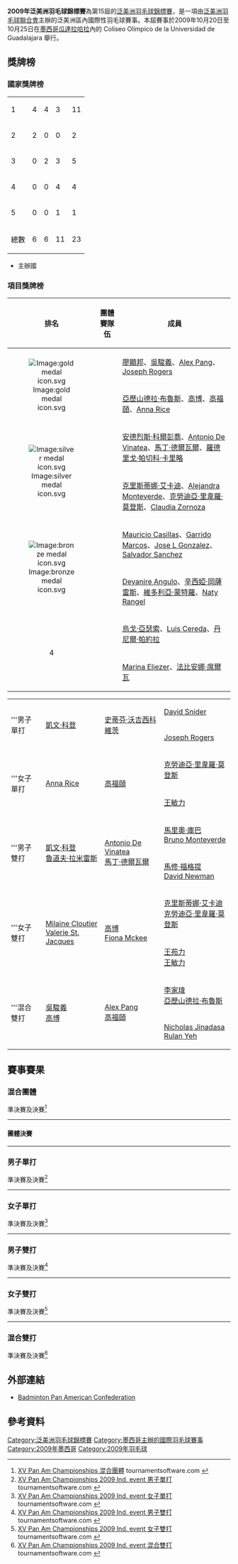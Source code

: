 {{noteTA|G1=Badminton}}
{{infobox badminton event
|name           = 2009年泛美洲羽毛球錦標賽
|image          = 
|size           = 
|caption        =
|dates          = 2009年10月20日－10月21日（團體賽）<br/>2009年10月22日－10月25日（個人賽）
|number_edition = 第15屆
|level          = 3B
|prize_money    = 
|location       = {{MEX}}[[瓜達拉哈拉_(墨西哥)|瓜達拉哈拉]]
|venue          = Coliseo Olímpico de la Universidad de Guadalajara
|previous       = 2008年泛美洲羽毛球錦標賽 
|next           = 2010年泛美洲羽毛球錦標賽
}}
'''2009年泛美洲羽毛球錦標賽'''為第15屆的[[泛美洲羽毛球錦標賽|泛美洲羽毛球錦標賽]]，是一項由[[泛美洲羽毛球聯合會|泛美洲羽毛球聯合會]]主辦的泛美洲區內國際性羽毛球賽事。本屆賽事於2009年10月20日至10月25日在[[墨西哥|墨西哥]][[瓜達拉哈拉_(墨西哥)|瓜達拉哈拉]]內的 Coliseo Olímpico de la Universidad de Guadalajara 舉行。

==獎牌榜==
===國家獎牌榜===

{| {{RankedMedalTable}}
|-
|1||style="text-align:left"| {{bat|CAN}} ||4||4||3||11
|-
|2||style="text-align:left"| {{bat|GUA}} ||2||0||0||2
|-
|3||style="text-align:left"| {{bat|PER}} ||0||2||3||5
|-
|4||style="text-align:left"| {{bat|USA}} ||0||0||4||4
|- bgcolor=ccccff
|5||style="text-align:left"| {{bat|MEX}} ||0||0||1||1
|- class="sortbottom"
!colspan=2|總數|| 6 || 6 || 11 || 23
|}
*{{colorbox|#ccccff| }} 主辦國

===項目獎牌榜===
{| class=wikitable style="text-align:left; font-size:90%" width="800px"
!width=50 |排名
!width=100|團體賽隊伍
!width=650|成員
|-
|rowspan="2" style="text-align:center"|[[Image:gold_medal_icon.svg|Image:gold medal icon.svg]]
|rowspan="2"|{{bat|CAN}}
|[[廖顯邦|廖顯邦]]、[[吳駿義|吳駿義]]、[[Alex_Pang|Alex Pang]]、[[Joseph_Rogers|Joseph Rogers]]
|-
|[[亞歷山德拉·布魯斯|亞歷山德拉·布魯斯]]、[[高博_(羽毛球运动员)|高博]]、[[高福頤|高福頤]]、[[Anna_Rice|Anna Rice]]
|-
|rowspan="2" style="text-align:center"|[[Image:silver_medal_icon.svg|Image:silver medal icon.svg]]
|rowspan="2"|{{bat|PER}}
|[[安德烈斯·科爾彭喬|安德烈斯·科爾彭喬]]、[[Antonio_De_Vinatea|Antonio De Vinatea]]、[[馬丁·德爾瓦爾|馬丁·德爾瓦爾]]、[[羅德里戈·帕切科·卡里略|羅德里戈·帕切科·卡里略]]
|-
|[[克里斯蒂娜·艾卡迪|克里斯蒂娜·艾卡迪]]、[[Alejandra_Monteverde|Alejandra Monteverde]]、[[克勞迪亞·里韋羅·莫登斯|克勞迪亞·里韋羅·莫登斯]]、[[Claudia_Zornoza|Claudia Zornoza]]
|-
|rowspan="2" style="text-align:center"|[[Image:bronze_medal_icon.svg|Image:bronze medal icon.svg]]
|rowspan="2"|{{bat|MEX}}
|[[Mauricio_Casillas|Mauricio Casillas]]、[[Garrido_Marcos|Garrido Marcos]]、[[Jose_L_Gonzalez|Jose L Gonzalez]]、[[Salvador_Sanchez|Salvador Sanchez]]
|-
|[[Deyanire_Angulo|Deyanire Angulo]]、[[辛西婭·岡薩雷斯|辛西婭·岡薩雷斯]]、[[維多利亞·蒙特羅|維多利亞·蒙特羅]]、[[Naty_Rangel|Naty Rangel]]
|-
|rowspan="2" style="text-align:center"|4
|rowspan="2"|{{bat|BRA}}
|[[烏戈·亞瑟索|烏戈·亞瑟索]]、[[Luis_Cereda|Luis Cereda]]、[[丹尼爾·帕約拉|丹尼爾·帕約拉]]
|-
|[[Marina_Eliezer|Marina Eliezer]]、[[法比安娜·席爾瓦|法比安娜·席爾瓦]]
|}
{| {{MedalistTable|labelwidth=80px|type=項目|style=font-size:small;}}
|-
|rowspan=2|'''男子單打
|rowspan=2|{{flagicon|GUA}} [[凱文·科登|凱文·科登]]
|rowspan=2|{{flagicon|CAN}} [[史蒂芬·沃吉西科維茨|史蒂芬·沃吉西科維茨]]
|{{flagicon|CAN}} [[David_Snider|David Snider]]
|-
|{{flagicon|CAN}} [[Joseph_Rogers|Joseph Rogers]]
|-
|rowspan=2|'''女子單打
|rowspan=2|{{flagicon|CAN}} [[Anna_Rice|Anna Rice]]
|rowspan=2|{{flagicon|CAN}} [[高福頤|高福頤]]
|{{flagicon|PER}} [[克勞迪亞·里韋羅·莫登斯|克勞迪亞·里韋羅·莫登斯]]
|-
|{{flagicon|USA}} [[王敏力|王敏力]]
|-
|rowspan=2|'''男子雙打
|rowspan=2|{{flagicon|GUA}} [[凱文·科登|凱文·科登]]<br/>{{flagicon|GUA}} [[魯道夫·拉米雷斯|魯道夫·拉米雷斯]]
|rowspan=2|{{flagicon|PER}} [[Antonio_De_Vinatea|Antonio De Vinatea]]<br/>{{flagicon|PER}} [[馬丁·德爾瓦爾|馬丁·德爾瓦爾]]
|{{flagicon|PER}} [[馬里奧·庫巴|馬里奧·庫巴]]<br/>{{flagicon|PER}} [[Bruno_Monteverde|Bruno Monteverde]]
|-
|{{flagicon|USA}} [[馬修·福格提|馬修·福格提]]<br/>{{flagicon|USA}} [[David_Newman|David Newman]]
|-
|rowspan=2|'''女子雙打
|rowspan=2|{{flagicon|CAN}} [[Milaine_Cloutier|Milaine Cloutier]]<br/>{{flagicon|CAN}} [[Valerie_St._Jacques|Valerie St. Jacques]]
|rowspan=2|{{flagicon|CAN}} [[高博_(羽毛球运动员)|高博]]<br/>{{flagicon|CAN}} [[Fiona_Mckee|Fiona Mckee]]
|{{flagicon|PER}} [[克里斯蒂娜·艾卡迪|克里斯蒂娜·艾卡迪]]<br/>{{flagicon|PER}} [[克勞迪亞·里韋羅·莫登斯|克勞迪亞·里韋羅·莫登斯]]
|-
|{{flagicon|USA}} [[王苑力|王苑力]]<br/>{{flagicon|USA}} [[王敏力|王敏力]]
|-
|rowspan=2|'''混合雙打
|rowspan=2|{{flagicon|CAN}} [[吳駿義|吳駿義]]<br/>{{flagicon|CAN}} [[高博_(羽毛球运动员)|高博]]
|rowspan=2|{{flagicon|CAN}} [[Alex_Pang|Alex Pang]]<br/>{{flagicon|CAN}} [[高福頤|高福頤]]
|{{flagicon|CAN}} [[李家瑋|李家瑋]]<br/>{{flagicon|CAN}} [[亞歷山德拉·布魯斯|亞歷山德拉·布魯斯]]
|-
|{{flagicon|USA}} [[Nicholas_Jinadasa|Nicholas Jinadasa]]<br/>{{flagicon|USA}} [[Rulan_Yeh|Rulan Yeh]]
|}

== 賽事賽果 ==
=== 混合團體 ===
;準決賽及決賽<ref name="XG">[http://www.tournamentsoftware.com/sport/drawsheet.aspx?id=C0B7B7D9-BE86-45A0-A7AE-D37AEAE959CD&draw=7 XV Pan Am Championships 混合團體] tournamentsoftware.com {{en}}</ref>
{{Round4-with third
<!-- Date-Place/Team 1/Score 1/Team 2/Score 2 -->
<!-- 準決賽 -->
|2009/10/21 9:00|'''{{bat|CAN}}'''|3|{{bat|MEX}}|0
|2009/10/21 9:00|{{bat|BRA}}|2|'''{{bat|PER}}'''|3
<!-- 決賽 -->
|2009/10/21 19:00|'''{{bat|CAN}}'''|3|{{bat|PER}}|0
<!-- 季軍戰 -->
|2009/10/21 19:00|'''{{bat|MEX}}'''|3|{{bat|BRA}}|1
}}
----

====團體決賽====
{{Badmintonbox
|team1=CAN
|team2=PER
|venue=
|date= [http://www.tournamentsoftware.com/sport/teammatch.aspx?id=C0B7B7D9-BE86-45A0-A7AE-D37AEAE959CD&match=93 2009年10月21日 19:00]
|score1=3
|score2=0
|R1match=混雙
|R1={{BadmintonMatch|T1P1=[[吳駿義|吳駿義]] |T1P2=[[高博_(羽毛球运动员)|高博]] |21 |21 | |T2P1=[[安德烈斯·科爾彭喬|安德烈斯·科爾彭喬]] |T2P2=[[克勞迪亞·里韋羅·莫登斯|克勞迪亞·里韋羅·莫登斯]] |19 |6 | }}
|R2match=男單
|R2={{BadmintonMatch|T1P1=[[Alex_Pang|Alex Pang]] |21 |13 |21 |T2P1=[[羅德里戈·帕切科·卡里略|羅德里戈·帕切科·卡里略]] |13 |21 |16 }}
|R3match=女單
|R3={{BadmintonMatch|T1P1=[[Anna_Rice|Anna Rice]] |21 |21 | |T2P1=[[Alejandra_Monteverde|Alejandra Monteverde]] |11 |9 | }}
|R4match=男雙
|R4={{BadmintonMatch|T1P1=[[吳駿義|吳駿義]] |T1P2=[[廖顯邦|廖顯邦]] | | | |T2P1=[[安德烈斯·科爾彭喬|安德烈斯·科爾彭喬]] |T2P2=[[羅德里戈·帕切科·卡里略|羅德里戈·帕切科·卡里略]] | | |np= }}
|R5match=女雙
|R5={{BadmintonMatch|T1P1=[[亞歷山德拉·布魯斯|亞歷山德拉·布魯斯]] |T1P2=[[高福頤|高福頤]] | | | |T2P1=[[克里斯蒂娜·艾卡迪|克里斯蒂娜·艾卡迪]] |T2P2=[[克勞迪亞·里韋羅·莫登斯|克勞迪亞·里韋羅·莫登斯]] | | |np= }}
|}}
----

=== 男子單打 ===
;準決賽及決賽<ref name="MS">[http://www.tournamentsoftware.com/sport/draw.aspx?id=43442B83-CD76-4E0A-910D-6C6308AE17EA&draw=1 XV Pan Am Championships 2009 Ind. event 男子單打] {{Wayback|url=http://www.tournamentsoftware.com/sport/draw.aspx?id=43442B83-CD76-4E0A-910D-6C6308AE17EA&draw=1 |date=20171003231201 }} tournamentsoftware.com {{en}}</ref>
{{4TeamBracket-Tennis3-v2
| team-width=200
| RD1-seed1=1
| RD1-team1='''{{flagicon|CAN}} [[史蒂芬·沃吉西科維茨|史蒂芬·沃吉西科維茨]]
| RD1-score1-1='''21
| RD1-score1-2='''21
| RD1-score1-3=
| RD1-seed2=
| RD1-team2={{flagicon|CAN}} [[Joseph_Rogers|Joseph Rogers]]
| RD1-score2-1=15
| RD1-score2-2=12
| RD1-score2-3=

| RD1-seed3=3
| RD1-team3={{flagicon|CAN}} [[David_Snider|David Snider]]
| RD1-score3-1='''23
| RD1-score3-2=19
| RD1-score3-3=13
| RD1-seed4=2
| RD1-team4='''{{flagicon|GUA}} [[凱文·科登|凱文·科登]]
| RD1-score4-1=21
| RD1-score4-2='''21
| RD1-score4-3='''21

| RD2-seed1=1
| RD2-team1={{flagicon|CAN}} [[史蒂芬·沃吉西科維茨|史蒂芬·沃吉西科維茨]]
| RD2-score1-1=11
| RD2-score1-2=19
| RD2-score1-3=
| RD2-seed2=2
| RD2-team2='''{{flagicon|GUA}} [[凱文·科登|凱文·科登]]
| RD2-score2-1='''21
| RD2-score2-2='''21
| RD2-score2-3=
}}
----

=== 女子單打 ===
;準決賽及決賽<ref name="WS">[http://www.tournamentsoftware.com/sport/draw.aspx?id=43442B83-CD76-4E0A-910D-6C6308AE17EA&draw=2 XV Pan Am Championships 2009 Ind. event 女子單打] {{Wayback|url=http://www.tournamentsoftware.com/sport/draw.aspx?id=43442B83-CD76-4E0A-910D-6C6308AE17EA&draw=2 |date=20171003210943 }} tournamentsoftware.com {{en}}</ref>
{{4TeamBracket-Tennis3-v2
| team-width=200
| RD1-seed1=1
| RD1-team1='''{{flagicon|CAN}} [[Anna_Rice|Anna Rice]]
| RD1-score1-1='''21
| RD1-score1-2='''21
| RD1-score1-3=
| RD1-seed2=4
| RD1-team2={{flagicon|PER}} [[克勞迪亞·里韋羅·莫登斯|克勞迪亞·里韋羅·莫登斯]]
| RD1-score2-1=11
| RD1-score2-2=12
| RD1-score2-3=

| RD1-seed3=3
| RD1-team3={{flagicon|USA}} [[王敏力|王敏力]]
| RD1-score3-1='''21
| RD1-score3-2=19
| RD1-score3-3=18
| RD1-seed4=
| RD1-team4='''{{flagicon|CAN}} [[高福頤|高福頤]]
| RD1-score4-1=18
| RD1-score4-2='''21
| RD1-score4-3='''21

| RD2-seed1=1
| RD2-team1='''{{flagicon|CAN}} [[Anna_Rice|Anna Rice]]
| RD2-score1-1='''21
| RD2-score1-2='''21
| RD2-score1-3=
| RD2-seed2=
| RD2-team2={{flagicon|CAN}} [[高福頤|高福頤]]
| RD2-score2-1=17
| RD2-score2-2=14
| RD2-score2-3=
}}
----

=== 男子雙打 ===
;準決賽及決賽<ref name="MD">[http://www.tournamentsoftware.com/sport/draw.aspx?id=43442B83-CD76-4E0A-910D-6C6308AE17EA&draw=3 XV Pan Am Championships 2009 Ind. event 男子雙打] tournamentsoftware.com {{en}}</ref>
{{4TeamBracket-Tennis3-v2
| team-width=200
| RD1-seed1=1
| RD1-team1='''{{flagicon|PER}} [[Antonio_De_Vinatea|Antonio De Vinatea]]<br/> {{flagicon|PER}} [[馬丁·德爾瓦爾|馬丁·德爾瓦爾]]
| RD1-score1-1=18
| RD1-score1-2='''21
| RD1-score1-3='''21
| RD1-seed2=4
| RD1-team2={{flagicon|USA}} [[馬修·福格提|馬修·福格提]]<br/> {{flagicon|USA}} [[David_Newman|David Newman]]
| RD1-score2-1='''21
| RD1-score2-2=14
| RD1-score2-3=16

| RD1-seed3=3
| RD1-team3={{flagicon|PER}} [[馬里奧·庫巴|馬里奧·庫巴]]<br/> {{flagicon|PER}} [[Bruno_Monteverde|Bruno Monteverde]]
| RD1-score3-1='''21
| RD1-score3-2=14
| RD1-score3-3=14
| RD1-seed4=2
| RD1-team4='''{{flagicon|GUA}} [[凱文·科登|凱文·科登]]<br/> {{flagicon|GUA}} [[魯道夫·拉米雷斯|魯道夫·拉米雷斯]]
| RD1-score4-1=18
| RD1-score4-2='''21
| RD1-score4-3='''21

| RD2-seed1=1
| RD2-team1={{flagicon|PER}} [[Antonio_De_Vinatea|Antonio De Vinatea]]<br/> {{flagicon|PER}} [[馬丁·德爾瓦爾|馬丁·德爾瓦爾]]
| RD2-score1-1=18
| RD2-score1-2='''21
| RD2-score1-3=21
| RD2-seed2=2
| RD2-team2='''{{flagicon|GUA}} [[凱文·科登|凱文·科登]]<br/> {{flagicon|GUA}} [[魯道夫·拉米雷斯|魯道夫·拉米雷斯]]
| RD2-score2-1='''21
| RD2-score2-2=17
| RD2-score2-3='''23
}}
----

=== 女子雙打 ===
;準決賽及決賽<ref name="WD">[http://www.tournamentsoftware.com/sport/draw.aspx?id=43442B83-CD76-4E0A-910D-6C6308AE17EA&draw=4 XV Pan Am Championships 2009 Ind. event 女子雙打] tournamentsoftware.com {{en}}</ref>
{{4TeamBracket-Tennis3-v2
| team-width=200
| RD1-seed1=
| RD1-team1={{flagicon|USA}} [[王苑力|王苑力]]<br/> {{flagicon|USA}} [[王敏力|王敏力]]
| RD1-score1-1=17
| RD1-score1-2=0
| RD1-score1-3=18
| RD1-seed2=4
| RD1-team2='''{{flagicon|CAN}} [[高博_(羽毛球运动员)|高博]]<br/> {{flagicon|CAN}} [[Fiona_Mckee|Fiona Mckee]]
| RD1-score2-1='''21
| RD1-score2-2=18
| RD1-score2-3='''21

| RD1-seed3=
| RD1-team3='''{{flagicon|CAN}} [[Milaine_Cloutier|Milaine Cloutier]]<br/> {{flagicon|CAN}} [[Valerie_St._Jacques|Valerie St. Jacques]]
| RD1-score3-1=16
| RD1-score3-2='''21
| RD1-score3-3='''22
| RD1-seed4=2
| RD1-team4={{flagicon|PER}} [[克里斯蒂娜·艾卡迪|克里斯蒂娜·艾卡迪]]<br/> {{flagicon|PER}} [[克勞迪亞·里韋羅·莫登斯|克勞迪亞·里韋羅·莫登斯]]
| RD1-score4-1='''21
| RD1-score4-2=17
| RD1-score4-3=20

| RD2-seed1=4
| RD2-team1={{flagicon|CAN}} [[高博_(羽毛球运动员)|高博]]<br/> {{flagicon|CAN}} [[Fiona_Mckee|Fiona Mckee]]
| RD2-score1-1='''21
| RD2-score1-2=14
| RD2-score1-3=17
| RD2-seed2=
| RD2-team2='''{{flagicon|CAN}} [[Milaine_Cloutier|Milaine Cloutier]]<br/> {{flagicon|CAN}} [[Valerie_St._Jacques|Valerie St. Jacques]]
| RD2-score2-1=13
| RD2-score2-2='''21
| RD2-score2-3='''21
}}
----

=== 混合雙打 ===
;準決賽及決賽<ref name="XD">[http://www.tournamentsoftware.com/sport/draw.aspx?id=43442B83-CD76-4E0A-910D-6C6308AE17EA&draw=5 XV Pan Am Championships 2009 Ind. event 混合雙打] tournamentsoftware.com {{en}}</ref>
{{4TeamBracket-Tennis3-v2
| team-width=200
| RD1-seed1=1
| RD1-team1='''{{flagicon|CAN}} [[吳駿義|吳駿義]]<br/> {{flagicon|CAN}} [[高博_(羽毛球运动员)|高博]]
| RD1-score1-1='''22
| RD1-score1-2='''21
| RD1-score1-3=
| RD1-seed2=
| RD1-team2={{flagicon|USA}} [[Nicholas_Jinadasa|Nicholas Jinadasa]]<br/> {{flagicon|USA}} [[Rulan_Yeh|Rulan Yeh]]
| RD1-score2-1=20
| RD1-score2-2=17
| RD1-score2-3=

| RD1-seed3=
| RD1-team3='''{{flagicon|CAN}} [[Alex_Pang|Alex Pang]]<br/> {{flagicon|CAN}} [[高福頤|高福頤]]
| RD1-score3-1='''21
| RD1-score3-2=19
| RD1-score3-3='''21
| RD1-seed4=
| RD1-team4={{flagicon|CAN}} [[李家瑋|李家瑋]]<br/> {{flagicon|CAN}} [[亞歷山德拉·布魯斯|亞歷山德拉·布魯斯]]
| RD1-score4-1=18
| RD1-score4-2='''21
| RD1-score4-3=18

| RD2-seed1=1
| RD2-team1='''{{flagicon|CAN}} [[吳駿義|吳駿義]]<br/> {{flagicon|CAN}} [[高博_(羽毛球运动员)|高博]]
| RD2-score1-1='''21
| RD2-score1-2='''21
| RD2-score1-3=
| RD2-seed2=
| RD2-team2={{flagicon|CAN}} [[Alex_Pang|Alex Pang]]<br/> {{flagicon|CAN}} [[高福頤|高福頤]]
| RD2-score2-1=15
| RD2-score2-2=16
| RD2-score2-3=
}}

== 外部連結 ==
*[http://www.badmintonpanam.org/ Badminton Pan American Confederation]{{Wayback|url=http://www.badmintonpanam.org/ |date=20100214194723 }}{{en}}

== 參考資料 ==
{{Reflist}}

{{泛美洲羽毛球錦標賽}}

[[Category:泛美洲羽毛球錦標賽|Category:泛美洲羽毛球錦標賽]]
[[Category:墨西哥主辦的國際羽毛球賽事|Category:墨西哥主辦的國際羽毛球賽事]]
[[Category:2009年墨西哥|Category:2009年墨西哥]]
[[Category:2009年羽毛球|Category:2009年羽毛球]]
